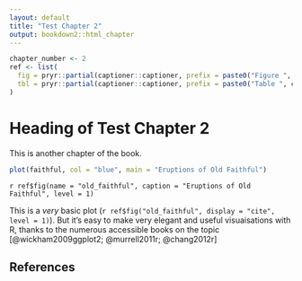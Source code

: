 ```yaml
---
layout: default
title: "Test Chapter 2"
output: bookdown2::html_chapter
---
```


```r
chapter_number <- 2
ref <- list(
  fig = pryr::partial(captioner::captioner, prefix = paste0("Figure ", chapter_number, "."), auto_space = FALSE)(),
  tbl = pryr::partial(captioner::captioner, prefix = paste0("Table ", chapter_number, "."), auto_space = FALSE)()
)
```

# Heading of Test Chapter 2 {#testchaptertwo}

This is another chapter of the book. 

```r
plot(faithful, col = "blue", main = "Eruptions of Old Faithful")
```

`r ref$fig(name = "old_faithful", caption = "Eruptions of Old Faithful", level = 1)`

This is a _very_ basic plot (`r ref$fig("old_faithful", display = "cite", level = 1)`). But it's easy to make very elegant and useful visuaisations with R, thanks to the numerous accessible books on the topic [@wickham2009ggplot2; @murrell2011r; @chang2012r]


## References 



